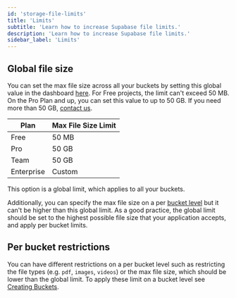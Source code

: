 ```yaml
---
id: 'storage-file-limits'
title: 'Limits'
subtitle: 'Learn how to increase Supabase file limits.'
description: 'Learn how to increase Supabase file limits.'
sidebar_label: 'Limits'
---
```


## Global file size

You can set the max file size across all your buckets by setting this global value in the dashboard [here](https://supabase.com/dashboard/project/_/settings/storage). For Free projects, the limit can't exceed 50 MB. On the Pro Plan and up, you can set this value to up to 50 GB. If you need more than 50 GB, [contact us](https://supabase.com/dashboard/support/new).

| Plan       | Max File Size Limit |
| ---------- | ------------------- |
| Free       | 50 MB               |
| Pro        | 50 GB               |
| Team       | 50 GB               |
| Enterprise | Custom              |

<Admonition type="note">

This option is a global limit, which applies to all your buckets.

</Admonition>

Additionally, you can specify the max file size on a per [bucket level](/docs/guides/storage/buckets/creating-buckets#restricting-uploads) but it can't be higher than this global limit. As a good practice, the global limit should be set to the highest possible file size that your application accepts, and apply per bucket limits.

## Per bucket restrictions

You can have different restrictions on a per bucket level such as restricting the file types (e.g. `pdf`, `images`, `videos`) or the max file size, which should be lower than the global limit. To apply these limit on a bucket level see [Creating Buckets](/docs/guides/storage/buckets/creating-buckets#restricting-uploads).
